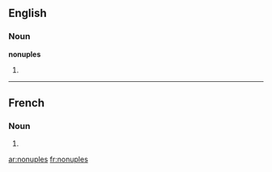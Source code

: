 ==English==

===Noun===
'''nonuples'''

# {{plural of|[[nonuple]]}}

----

==French==

===Noun===
{{infl|fr|plural}} {{m|p}}

# {{plural of|nonuple|lang=French}}

[[ar:nonuples]]
[[fr:nonuples]]